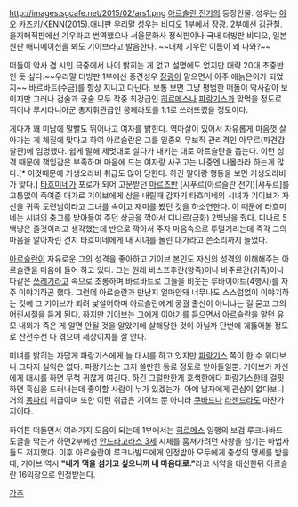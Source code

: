 http://images.sgcafe.net/2015/02/ars1.png
[[아르슬란 전기]]의 등장인물. 성우는 [[야오 카즈키]]/[[KENN]](2015).애니판 우리말 성우는 비디오 1부에서 [[장광]]. 2부에선 [[김관철]]. 을지해적판에선 기우라고 번역했으나 서울문화사 정식판이나 국내 더빙판 비디오, 일본 원판 애니메이션을 봐도 기이브라고 발음한다. ~~대체 기우란 이름이 왜 나와?~~

떠돌이 악사 겸 시인.극중에서 나이 밝히는 게 없고 설명에도 없지만 대략 20대 초중반인 듯 싶다.~~우리말 더빙판 1부에선 중견성우 [[장광]]이 맡으면서 아주 애늙은이가 되었지~~ 바르바트(수금)를 항상 지니고 다닌다. 보통 보면 그냥 평범한 떠돌이 악사같아 보이지만 그러나 검술과 궁술 모두 작중 최강급인 [[히르메스]]나 [[파랑기스]]과 맞먹을 정도로 뛰어나 루시타니아군 총지휘관급인 몽페라토를 1:1로 쓰러뜨렸을 정도이다.

게다가 꽤 미남에 말빨도 뛰어나고 여자를 밝힌다. 역마살이 있어서 자유롭게 마음껏 살아가는 게 체질에 맞다고 하여 아르슬란은 그를 일종의 무보직 관리격인 아무르(파견감찰관)에 임명했다. 쉽게 말해 제멋대로 살다가 내키는 대로 아르슬란을 돕는다. 이런 성격 때문에 책임감은 부족하며 마음에 드는 여자랑 사귀고는 나중엔 나몰라라 하는게 많다.[* 이것때문에 기생오라비 취급도 많이 당한다. 하긴 말이랑 행동을 보면 기생오라비가 맞다.] [[타흐미네]]가 포로가 되어 고문받던 [[마르즈반]] [샤푸르(아르슬란 전기)|샤푸르]를 고통없이 죽여준 대가로 기이브에게 상을 내릴때 갑자기 타흐미네의 시녀가 기이브가 자신을 귀족 도련님이라고 그녀를 속이고 재미를 봤던 것을 하소연한다. 이 때문에 타흐미네는 시녀의 충고를 받아들여 주던 상금을 깍아서 디나르(금화) 2백냥을 줬다. 디나르 5백냥은 줄것이라고 생각했는데 반으로 깍아서 주자 마음속으로 투덜거리는데 즉각 그의 마음을 알아차린 건지 타흐미네에게 내 시녀를 놀린 대가라고 쓴소리까지 들었다.

[[아르슬란]]이 자유로운 그의 성격을 좋아하고 기이브 본인도 자신의 성격의 이해해주는 아르슬란을 마음에 들어 하고 있다. 그는 원래 바스프후란(왕족)이나 바주르간(귀족)이나 다같은 [[쓰레기]]라고 속으로 조롱하며 바르바트로 그들을 비웃는 루바이야트(4행시)를 자주 이야기하곤 했다. 그런데 아르슬란과 만난지 얼마안돼 너무나도 스스럼없이 이야기하는 것에 그 기이브가 되려 낯설어하며 아르슬란에게 궁궐 출신이 아니냐는 걸 묻고 그의 어린시절을 듣게 된다. 하지만 기이브는 그에게 이야기를 듣으면서 아르슬란을 맡던 유모 내외가 죽은 게 알면 안될 것을 알았기에 살해당한 것이 아닐까 단번에 궤뚫어볼 정도로 산전수전 다 겪으며 세상이치를 잘 안다. 

미녀를 밝히는 자답게 파랑기스에게 늘 대시를 하고 있지만 [[파랑기스]] 쪽이 한 수 위다보니 그다지 실익은 없다. 파랑기스는 그저 쓸만한 동료 정도로 받아들일뿐. 기이브가 자신에게 대시를 하면 무척 귀찮게 여긴다. 하긴 그럴만한게 호색한에다 파랑기스한테 걸핏하면 흑심을 드러내는데 좋아할 사람이 누가 있겠는가. 아예 남자에게 관심이 없다보니 거의 [[똥파리]] 취급이며 또한 이런 취급은 기이브 뿐 아니라 [[쿠바드]]나 [[라젠드라]]도 마찬가지이다.

하여튼 떠돌면서 여러가지 도움이 되는데 1부에서는 [[히르메스]] 일행의 보검 루크나바드 도굴을 막는가 하면2부에선 [[안드라고라스 3세]] 시체를 훔쳐가려던 사왕을 섬기는 마법사들도 저지했다. 이후 아르슬란이 루크나발드에게 인정받아 모두에게 충성의 맹세를 받을 때, 기이브 역시 '''"내가 댁을 섬기고 싶으니까 내 마음대로."'''라고 서약을 대신한뒤 아르슬란 16익장으로 인정받는다.

[[각주]]
